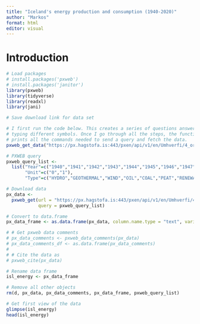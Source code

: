 ```yaml
---
title: "Iceland's energy production and consumption (1940-2020)"
author: "Markos"
format: html
editor: visual
---
```


# Introduction

```r
# Load packages
# install.packages('pxweb')
# install.packages('janitor')
library(pxweb)
library(tidyverse)
library(readxl)
library(jani)
```

```r
# Save download link for data set

# I first run the code below. This creates a series of questions answerable by
# typing different symbols. Once I go through all the steps, the functions 
# prints all the commands needed to send a query and fetch the data.
pxweb_get_data("https://px.hagstofa.is:443/pxen/api/v1/en/Umhverfi/4_orkumal/2_framleidslaognotkun/IDN02102.px")

# PXWEB query 
pxweb_query_list <- 
  list("Year"=c("1940","1941","1942","1943","1944","1945","1946","1947","1948","1949","1950","1951","1952","1953","1954","1955","1956","1957","1958","1959","1960","1961","1962","1963","1964","1965","1966","1967","1968","1969","1970","1971","1972","1973","1974","1975","1976","1977","1978","1979","1980","1981","1982","1983","1984","1985","1986","1987","1988","1989","1990","1991","1992","1993","1994","1995","1996","1997","1998","1999","2000","2001","2002","2003","2004","2005","2006","2007","2008","2009","2010","2011","2012","2013","2014","2015","2016","2017","2018","2019","2020"),
       "Unit"=c("0","1"),
       "Type"=c("HYDRO","GEOTHERMAL","WIND","OIL","COAL","PEAT","RENEWABLE","TOTAL","TOTAL_NATIONAL","TOTAL_IMPORT"))

# Download data 
px_data <- 
  pxweb_get(url = "https://px.hagstofa.is:443/pxen/api/v1/en/Umhverfi/4_orkumal/2_framleidslaognotkun/IDN02102.px",
            query = pxweb_query_list)

# Convert to data.frame 
px_data_frame <- as.data.frame(px_data, column.name.type = "text", variable.value.type = "text")

# # Get pxweb data comments 
# px_data_comments <- pxweb_data_comments(px_data)
# px_data_comments_df <- as.data.frame(px_data_comments)
# 
# # Cite the data as 
# pxweb_cite(px_data)

# Rename data frame
isl_energy <- px_data_frame

# Remove all other objects
rm(d, px_data, px_data_comments, px_data_frame, pxweb_query_list)
```

```r
# Get first view of the data
glimpse(isl_energy)
head(isl_energy)
```

